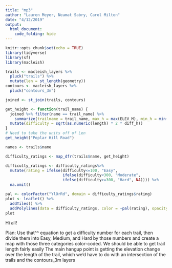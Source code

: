 ```yaml
---
title: "mp3"
author: "Lauren Meyer, Neamat Sabry, Carol Milton"
date: "4/12/2019"
output: 
  html_document:
    code_folding: hide
---
```


```r
knitr::opts_chunk$set(echo = TRUE)
library(tidyverse)
library(sf)
library(macleish)
```

```r
trails <- macleish_layers %>%
  pluck("trails") %>%
  mutate(len = st_length(geometry))
contours <- macleish_layers %>%
  pluck("contours_3m")

joined <- st_join(trails, contours)
```

```r

get_height <- function(trail_name) {
  joined %>% filter(name == trail_name) %>%
    summarize(trailname = trail_name, max_h = max(ELEV_M), min_h = min(ELEV_M), diff_h = max_h - min_h,length = max(len), difficulty = diff_h * 2 * length) %>%
  mutate(difficulty = sqrt(as.numeric(length) * 2 * diff_h))
}
# Need to take the units off of Len
get_height("Poplar Hill Road")

names <- trails$name

difficulty_ratings <- map_dfr(trails$name, get_height)
```

```r
difficulty_ratings <- difficulty_ratings%>%
  mutate(rating = ifelse(difficulty<=100, "Easy",
                         ifelse(difficulty<300, "Moderate",
                         ifelse(difficulty>=300, "Hard", NA)))) %>%
  na.omit()
```


```r
pal <- colorFactor("YlOrRd", domain = difficulty_ratings$rating)
plot <- leaflet() %>%
  addTiles() %>%
  addPolylines(data = difficulty_ratings, color = ~pal(rating), opacity = 1)
plot
```

Hi all!

Plan: Use that^^ equation to get a difficulty number for each trail, then divide them into Easy, Medium, and Hard by those numbers and create a map with those three categories color-coded.
We should be able to get trail length fairly easily
The main hangup point is getting the elevation change over the length of the trail, which we'd have to do with an intersection of the trails and the contours_3m layers
